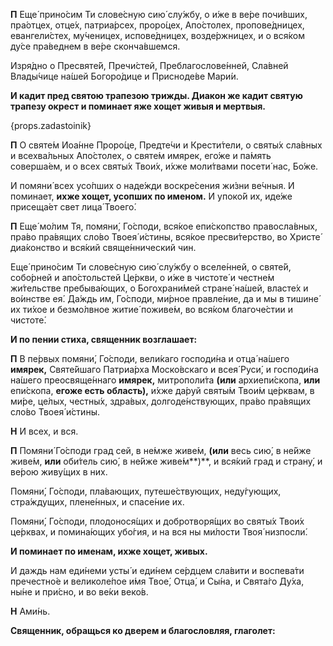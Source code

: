 **П** Еще́ прино́сим Ти слове́сную сию́ слу́жбу, о и́же в ве́ре почи́вших, пра́отцех, отце́х, патриа́рсех, проро́цех, Апо́столех, пропове́дницех, евангели́стех, му́ченицех, испове́дницех, возде́ржницех, и о вся́ком ду́се пра́веднем в ве́ре сконча́вшемся.

Изря́дно о Пресвяте́й, Пречи́стей, Преблагослове́нней, Сла́вней Влады́чице на́шей Богоро́дице и Присноде́ве Мари́и.

**И кадит пред святою трапезою трижды. Диакон же кадит святую трапезу окрест и поминает яже хощет живыя и мертвыя.**

{props.zadastoinik}

**П** О святе́м Иоа́нне Проро́це, Предте́чи и Крести́тели, о святы́х сла́вных и всехва́льных Апо́столех, о святе́м имярек, его́же и па́мять соверша́ем, и о всех святы́х Твои́х, и́хже моли́твами посети́ нас, Бо́же.

И помяни́ всех усо́пших о наде́жди воскре́сения жи́зни ве́чныя. И поминает, **ихже хощет, усопших по именом.** И упоко́й их, иде́же присеща́ет свет лица́ Твоего́.

**П** Еще́ мо́лим Тя, помяни́, Го́споди, вся́кое епи́скопство правосла́вных, пра́во пра́вящих сло́во Твоея́ и́стины, вся́кое пресви́терство, во Христе́ диа́конство и вся́кий свяще́ннический чин.

Еще́ прино́сим Ти слове́сную сию́ слу́жбу о вселе́нней, о святе́й, собо́рней и апо́стольстей Це́ркви, о и́же в чистоте́ и честне́м жи́тельстве пребыва́ющих, о Богохрани́мей стране́ на́шей, власте́х и во́инстве ея́. Да́ждь им, Го́споди, ми́рное правле́ние, да и мы в тишине́ их ти́хое и безмо́лвное житие́ поживе́м, во вся́ком благоче́стии и чистоте́.

**И по пении стиха, священник возглашает:**

**П** В пе́рвых помяни́, Го́споди, вели́каго господи́на и отца́ на́шего **имярек,** Святе́йшаго Патриа́рха Моско́вскаго и всея́ Руси́, и господи́на на́шего преосвяще́ннаго **имярек,** митрополи́та **(или** архиепи́скопа, **или** епи́скопа, **егоже есть область),** и́хже да́руй святы́м Твои́м це́рквам, в ми́ре, це́лых, честны́х, здра́вых, долгоде́нствующих, пра́во пра́вящих сло́во Твоея́ и́стины.

**Н** И всех, и вся.

**П** Помяни́ Го́споди град сей, в не́мже живе́м, **(или** весь сию́, в не́йже живе́м, **или** оби́тель сию́, в не́йже живе́м**)**, и вся́кий град и страну́, и ве́рою живу́щих в них.

Помяни́, Го́споди, пла́вающих, путеше́ствующих, неду́гующих, стра́ждущих, плене́нных, и спасе́ние их.

Помяни́, Го́споди, плодонося́щих и добротворя́щих во святы́х Твои́х це́рквах, и помина́ющих убо́гия, и на вся ны ми́лости Твоя́ низпосли́.

**И поминает по именам, ихже хощет, живых.**

И даждь нам еди́неми усты́ и еди́нем се́рдцем сла́вити и воспева́ти пречестно́е и великоле́пое и́мя Твое́, Отца́, и Сы́на, и Свята́го Ду́ха, ны́не и при́сно, и во ве́ки веко́в.

**Н** Ами́нь.

**Священник, обращься ко дверем и благословляя, глаголет:**
